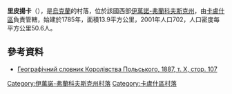 {{coord|48|59|28|N|24|28|46|E|scale:30000|display=title}}

'''里皮揚卡'''（{{lang-uk|Ріп'янка}}），是[[烏克蘭|烏克蘭]]的村落，位於該國西部[[伊萬諾-弗蘭科夫斯克州|伊萬諾-弗蘭科夫斯克州]]，由[[卡盧什區|卡盧什區]]負責管轄，始建於1785年，面積13.9平方公里，2001年人口702，人口密度每平方公里50.6人。

==參考資料==
*[http://dir.icm.edu.pl/pl/Slownik_geograficzny/Tom_X/107 Географічний словник Королівства Польського, 1887, т. X, стор. 107]

{{DEFAULTSORT:Ріп'янка}}
[[Category:伊萬諾-弗蘭科夫斯克州村落|Category:伊萬諾-弗蘭科夫斯克州村落]]
[[Category:卡盧什區村落|Category:卡盧什區村落]]


{{IvanoFrankivsk-geo-stub}}